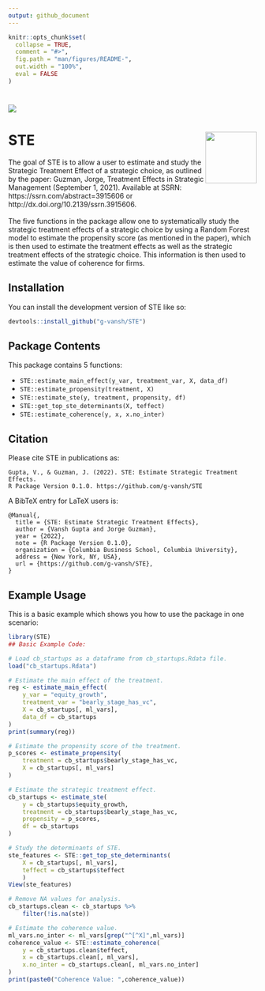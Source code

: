 ```yaml
---
output: github_document
---
```


<!-- README.md is generated from README.Rmd. Please edit that file -->

```r
knitr::opts_chunk$set(
  collapse = TRUE,
  comment = "#>",
  fig.path = "man/figures/README-",
  out.width = "100%",
  eval = FALSE
)
```
# <img src="man/figures/logo_wide.jpg" align="center" />
# STE <img src="man/figures/logo.png" align="right" height="104" />

<!-- badges: start -->
<!-- badges: end -->

The goal of STE is to allow a user to estimate and study the Strategic Treatment Effect of a strategic choice, as outlined by the paper: Guzman, Jorge, Treatment Effects in Strategic Management (September 1, 2021). Available at SSRN: https://ssrn.com/abstract=3915606 or http://dx.doi.org/10.2139/ssrn.3915606.
<br>
<br>
The five functions in the package allow one to systematically study the strategic treatment effects of a strategic choice by using a Random Forest model to estimate the propensity score (as mentioned in the paper), which is then used to estimate the treatment effects as well as the strategic treatment effects of the strategic choice. This information is then used to estimate the value of coherence for firms.

## Installation

You can install the development version of STE like so:

``` r
devtools::install_github("g-vansh/STE")
```
## Package Contents

This package contains 5 functions:

- `STE::estimate_main_effect(y_var, treatment_var, X, data_df)`
- `STE::estimate_propensity(treatment, X)`
- `STE::estimate_ste(y, treatment, propensity, df)`
- `STE::get_top_ste_determinants(X, teffect)`
- `STE::estimate_coherence(y, x, x.no_inter)`

## Citation

Please cite STE in publications as:
```
Gupta, V., & Guzman, J. (2022). STE: Estimate Strategic Treatment Effects.
R Package Version 0.1.0. https://github.com/g-vansh/STE
```
A BibTeX entry for LaTeX users is:
```
@Manual{,
  title = {STE: Estimate Strategic Treatment Effects},
  author = {Vansh Gupta and Jorge Guzman},
  year = {2022},
  note = {R Package Version 0.1.0},
  organization = {Columbia Business School, Columbia University},
  address = {New York, NY, USA},
  url = {https://github.com/g-vansh/STE},
}
```
## Example Usage

This is a basic example which shows you how to use the package in one scenario:

```r
library(STE)
## Basic Example Code:

# Load cb_startups as a dataframe from cb_startups.Rdata file.
load("cb_startups.Rdata")

# Estimate the main effect of the treatment.
reg <- estimate_main_effect(
    y_var = "equity_growth",
    treatment_var = "bearly_stage_has_vc",
    X = cb_startups[, ml_vars],
    data_df = cb_startups
)
print(summary(reg))

# Estimate the propensity score of the treatment.
p_scores <- estimate_propensity(
    treatment = cb_startups$bearly_stage_has_vc,
    X = cb_startups[, ml_vars]
)

# Estimate the strategic treatment effect.
cb_startups <- estimate_ste(
    y = cb_startups$equity_growth,
    treatment = cb_startups$bearly_stage_has_vc,
    propensity = p_scores,
    df = cb_startups
)

# Study the determinants of STE.
ste_features <- STE::get_top_ste_determinants(
    X = cb_startups[, ml_vars],
    teffect = cb_startups$teffect
    )
View(ste_features)

# Remove NA values for analysis. 
cb_startups.clean <- cb_startups %>%
    filter(!is.na(ste))

# Estimate the coherence value.
ml_vars.no_inter <- ml_vars[grep("^[^X]",ml_vars)]
coherence_value <- STE::estimate_coherence(
    y = cb_startups.clean$teffect,
    x = cb_startups.clean[, ml_vars],
    x.no_inter = cb_startups.clean[, ml_vars.no_inter]
)
print(paste0("Coherence Value: ",coherence_value))

```
